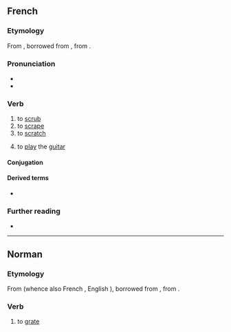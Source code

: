 ==French==

===Etymology===
From {{inh|fr|fro|grater}}, borrowed from {{bor|fr|frk|*kratton|notext=1}}, from {{der|fr|gem-pro|*krattōną}}.

===Pronunciation===
* {{fr-IPA}}
* {{audio|Fr-gratter.ogg|Audio|lang=fr}}

===Verb===
{{fr-verb}}

# to [[scrub]]
# to [[scrape]]
# to [[scratch]]
# {{lb|fr|colloquial}} to [[play]] the [[guitar]]

====Conjugation====
{{fr-conj-auto}}

====Derived terms====
* {{l|fr|gratte-ciel}}

===Further reading===
* {{R:TLFi}}

----

==Norman==

===Etymology===
From {{inh|nrf|fro|grater}} (whence also French {{m|fr|gratter}}, English {{m|en|grate|pos=verb}}), borrowed from {{bor|nrf|frk|*kratton|notext=1}}, from {{der|nrf|gem-pro|*krattōną}}.

===Verb===
{{nrf-verb}}

# {{lb|nrf|Jersey}} to [[grate]]